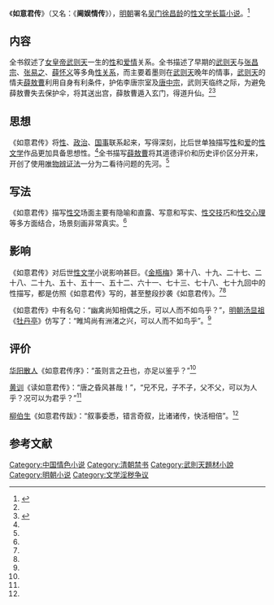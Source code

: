 《'''如意君传'''》（又名：《'''阃娱情传'''》），[[明朝|明朝]]署名[[吴门|吴门]][[徐昌龄|徐昌龄]]的[[性文学|性文学]][[长篇小说|长篇小说]]。<ref name="multiple12">{{cite web|url= http://www.stnn.cc/sex/200702/t20070201_452636.html|title= 明代性小说：《如意君传》描写武则天的性爱|accessdate= 2012-02-11|date= 2007-01-29|work= 星岛环球网|archive-url= https://web.archive.org/web/20101211100914/http://www.stnn.cc/sex/200702/t20070201_452636.html|archive-date= 2010-12-11|dead-url= yes}}</ref>

== 内容 ==
全书叙述了[[女皇帝|女皇帝]][[武则天|武则天]]一生的[[性行為|性]]和[[爱情|爱情]]关系。全书描述了早期的[[武则天|武则天]]与[[张昌宗|张昌宗]]、[[张易之|张易之]]、[[薛怀义|薛怀义]]等多角[[性关系|性关系]]，而主要着墨则在[[武则天|武则天]]晚年的情事，[[武则天|武则天]]的情夫[[薛敖曹|薛敖曹]]利用自身有利条件，护佑李唐宗室及[[唐中宗|唐中宗]]，武则天临终之际，为避免薛敖曹失去保护伞，将其送出宫，薛敖曹遁入玄门，得道升仙。<ref name="multiple12"/><ref name="multiple65">{{cite web |url=http://www.dahe.cn/pdjx/dushu/t20071130_1215525.htm |title=《如意君传》：性、宫廷与政治 |accessdate=2012-02-11 |date=2007-11-30 |work=大河网 |archive-date=2007-12-03 |archive-url=https://web.archive.org/web/20071203013646/http://www.dahe.cn/pdjx/dushu/t20071130_1215525.htm |dead-url=yes }}</ref>

== 思想 ==
《如意君传》将[[性愛|性]]、[[政治|政治]]、[[国事|国事]]联系起来，写得深刻，比后世单独描写[[性行為|性]]和[[爱|爱]]的[[性文学|性文学]]作品更加具备思想性。<ref name="multiple65"/>全书描写[[薛敖曹|薛敖曹]]将其道德评价和历史评价区分开来，开创了使用[[唯物辨证法|唯物辨证法]]一分为二看待问题的先河。<ref name="multiple12"/>

== 写法 ==
《如意君传》描写[[性交|性交]]场面主要有隐喻和直露、写意和写实、[[性交技巧|性交技巧]]和[[性交|性交]][[心理|心理]]等多方面结合，场景刻画非常真实。<ref name="multiple65"/>

== 影响 ==
《如意君传》对后世[[性文学|性文学]]小说影响甚巨。《[[金瓶梅|金瓶梅]]》第十八、十九、二十七、二十八、二十九、五十、五十一、五十二、六十一、七十三、七十八、七十九回中的性描写，都是仿照《如意君传》写的，甚至整段抄袭《如意君传》。<ref name="multiple12"/><ref name="multiple65"/>

《如意君传》中有名句：“幽禽尚知相偶之乐，可以人而不如鸟乎？”，[[明朝|明朝]][[汤显祖|汤显祖]]《[[牡丹亭|牡丹亭]]》仿写了：“睢鸠尚有洲渚之兴，可以人而不如鸟乎”。<ref name="multiple12"/>

== 评价 ==
[[华阳散人|华阳散人]]《如意君传序》：“虽则言之丑也，亦足以鉴乎？”<ref name="multiple65"/>

[[黄训|黄训]]《读如意君传》：“唐之昏风甚哉！”，“兄不兄，子不子，父不父，可以为人乎？况可以为君乎？”<ref name="multiple65"/>

[[柳伯生|柳伯生]]《如意君传跋》：“叙事委悉，错言奇叙，比诸诸传，快活相倍”。<ref name="multiple65"/>

==参考文献==
{{reflist}}

{{丁日昌禁书单}}
{{DEFAULTSORT:Ru如意}}
[[Category:中国情色小说|Category:中国情色小说]]
[[Category:清朝禁书|Category:清朝禁书]]
[[Category:武則天題材小說|Category:武則天題材小說]]
[[Category:明朝小说|Category:明朝小说]]
[[Category:文学淫秽争议|Category:文学淫秽争议]]
